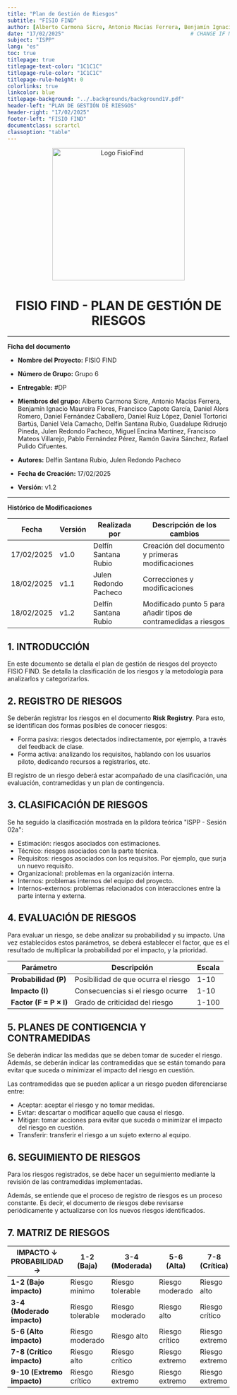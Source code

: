 ```yaml
---
title: "Plan de Gestión de Riesgos"
subtitle: "FISIO FIND"                       
author: [Alberto Carmona Sicre, Antonio Macías Ferrera, Benjamín Ignacio Maureira Flores, Francisco Capote García, Daniel Alors Romero, Daniel Fernández Caballero, Daniel Ruiz López, Daniel Tortorici Bartús, Daniel Vela Camacho, Delfín Santana Rubio, Guadalupe Ridruejo Pineda, Julen Redondo Pacheco, Miguel Encina Martínez, Francisco Mateos Villarejo, Pablo Fernández Pérez, Ramón Gavira Sánchez, Rafael Pulido Cifuentes]
date: "17/02/2025"                                        # CHANGE IF NEEDED                                               
subject: "ISPP"
lang: "es"
toc: true
titlepage: true
titlepage-text-color: "1C1C1C"
titlepage-rule-color: "1C1C1C"
titlepage-rule-height: 0
colorlinks: true
linkcolor: blue
titlepage-background: "../.backgrounds/background1V.pdf"
header-left: "PLAN DE GESTIÓN DE RIESGOS"
header-right: "17/02/2025"
footer-left: "FISIO FIND"
documentclass: scrartcl
classoption: "table"
---
```


<!-- COMMENT THIS WHEN EXPORTING TO PDF -->

<p align="center">
  <img
    src="../../.img/Logo_FisioFind_Verde_sin_fondo.PNG"
    alt="Logo FisioFind"
    width="300"
  />
</p>

<h1 align="center" style={{ fontSize: "30px", fontWeight: "bold" }}>
  FISIO FIND - PLAN DE GESTIÓN DE RIESGOS
</h1>

---

**Ficha del documento**

- **Nombre del Proyecto:** FISIO FIND

- **Número de Grupo:** Grupo 6

- **Entregable:** #DP

- **Miembros del grupo:** Alberto Carmona Sicre, Antonio Macías Ferrera, Benjamín Ignacio Maureira Flores, Francisco Capote García, Daniel Alors Romero, Daniel Fernández Caballero, Daniel Ruiz López, Daniel Tortorici Bartús, Daniel Vela Camacho, Delfín Santana Rubio, Guadalupe Ridruejo Pineda, Julen Redondo Pacheco, Miguel Encina Martínez, Francisco Mateos Villarejo, Pablo Fernández Pérez, Ramón Gavira Sánchez, Rafael Pulido Cifuentes.

- **Autores:** Delfín Santana Rubio, Julen Redondo Pacheco

- **Fecha de Creación:** 17/02/2025

- **Versión:** v1.2

---

**Histórico de Modificaciones**

| Fecha      | Versión | Realizada por         | Descripción de los cambios                                      |
| ---------- | ------- | --------------------- | --------------------------------------------------------------- |
| 17/02/2025 | v1.0    | Delfín Santana Rubio  | Creación del documento y primeras modificaciones                |
| 18/02/2025 | v1.1    | Julen Redondo Pacheco | Correcciones y modificaciones                                   |
| 18/02/2025 | v1.2    | Delfín Santana Rubio  | Modificado punto 5 para añadir tipos de contramedidas a riesgos |

<!-- \newpage -->

## 1. INTRODUCCIÓN

En este documento se detalla el plan de gestión de riesgos del proyecto FISIO FIND. Se detalla la clasificación de los riesgos y la metodología para analizarlos y categorizarlos.

## 2. REGISTRO DE RIESGOS

Se deberán registrar los riesgos en el documento **Risk Registry**. Para esto, se identifican dos formas posibles de conocer riesgos:

- Forma pasiva: riesgos detectados indirectamente, por ejemplo, a través del feedback de clase.
- Forma activa: analizando los requisitos, hablando con los usuarios piloto, dedicando recursos a registrarlos, etc.

El registro de un riesgo deberá estar acompañado de una clasificación, una evaluación, contramedidas y un plan de contingencia.

## 3. CLASIFICACIÓN DE RIESGOS

Se ha seguido la clasificación mostrada en la píldora teórica "ISPP - Sesión 02a":

- Estimación: riesgos asociados con estimaciones.
- Técnico: riesgos asociados con la parte técnica.
- Requisitos: riesgos asociados con los requisitos. Por ejemplo, que surja un nuevo requisito.
- Organizacional: problemas en la organización interna.
- Internos: problemas internos del equipo del proyecto.
- Internos-externos: problemas relacionados con interacciones entre la parte interna y externa.

## 4. EVALUACIÓN DE RIESGOS
Para evaluar un riesgo, se debe analizar su probabilidad y su impacto. Una vez establecidos estos parámetros, se deberá establecer el factor, que es el resultado de multiplicar la probabilidad por el impacto, y la prioridad.

| Parámetro              | Descripción                         | Escala |
| ---------------------- | ----------------------------------- | ------ |
| **Probabilidad (P)**   | Posibilidad de que ocurra el riesgo | 1-10   |
| **Impacto (I)**        | Consecuencias si el riesgo ocurre   | 1-10   |
| **Factor (F = P × I)** | Grado de criticidad del riesgo      | 1-100  |

## 5. PLANES DE CONTIGENCIA Y CONTRAMEDIDAS

Se deberán indicar las medidas que se deben tomar de suceder el riesgo. Además, se deberán indicar las contramedidas que se están tomando para evitar que suceda o minimizar el impacto del riesgo en cuestión.

Las contramedidas que se pueden aplicar a un riesgo pueden diferenciarse entre:
- Aceptar: aceptar el riesgo y no tomar medidas.
- Evitar: descartar o modificar aquello que causa el riesgo.
- Mitigar: tomar acciones para evitar que suceda o minimizar el impacto del riesgo en cuestión.
- Transferir: transferir el riesgo a un sujeto externo al equipo.

## 6. SEGUIMIENTO DE RIESGOS

Para los riesgos registrados, se debe hacer un seguimiento mediante la revisión de las contramedidas implementadas.

Además, se entiende que el proceso de registro de riesgos es un proceso constante. Es decir, el documento de riesgos debe revisarse periódicamente y actualizarse con los nuevos riesgos identificados.

## 7. MATRIZ DE RIESGOS

| IMPACTO ↓ PROBABILIDAD →   | 1-2 (Baja)       | 3-4 (Moderada)   | 5-6 (Alta)      | 7-8 (Crítica)  | 9-10 (Extrema) |
| -------------------------- | ---------------- | ---------------- | --------------- | -------------- | -------------- |
| **1-2 (Bajo impacto)**     | Riesgo mínimo    | Riesgo tolerable | Riesgo moderado | Riesgo alto    | Riesgo crítico |
| **3-4 (Moderado impacto)** | Riesgo tolerable | Riesgo moderado  | Riesgo alto     | Riesgo crítico | Riesgo extremo |
| **5-6 (Alto impacto)**     | Riesgo moderado  | Riesgo alto      | Riesgo crítico  | Riesgo extremo | Riesgo extremo |
| **7-8 (Crítico impacto)**  | Riesgo alto      | Riesgo crítico   | Riesgo extremo  | Riesgo extremo | Riesgo extremo |
| **9-10 (Extremo impacto)** | Riesgo crítico   | Riesgo extremo   | Riesgo extremo  | Riesgo extremo | Riesgo extremo |
